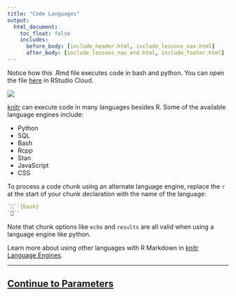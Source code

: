 ```yaml
---
title: "Code Languages"
output:
  html_document:
    toc_float: false
    includes:
      before_body: [include_header.html, include_lessons_nav.html]
      after_body: [include_lessons_nav_end.html, include_footer.html]
---
```


Notice how this .Rmd file executes code in bash and python. You can open the file [here](https://posit.cloud/content/181938) in RStudio Cloud.

![](lesson-images/languages-1-demos.png)
</br>

[knitr](http://yihui.name/knitr/) can execute code in many languages besides R. Some of the available language engines include:

* Python
* SQL
* Bash
* Rcpp
* Stan
* JavaScript
* CSS

To process a code chunk using an alternate language engine, replace the `r` at the start of your chunk declaration with the name of the language:

```r
```{bash}
```
```

Note that chunk options like `echo` and `results` are all valid when using a language engine like python. 

Learn more about using other languages with R Markdown in [knitr Language Engines](https://bookdown.org/yihui/rmarkdown/language-engines.html).

***

## [Continue to Parameters](lesson-6.html){.continue-link}
